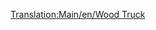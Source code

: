 [[Translation:Main/en/Wood Truck]]{{en/-}}{{ru/Железнодорожное ТС|Picture=[[File:en/Woodtruck.png]]
|Имя=Вагон для дерева
|НормЦена=£1,414 ($2,828)
|НормМасса=16 / 46 т
|НормЁмкость=30 тонн древесины
|МоноЦена=£1,414 ($2,828)
|МоноМасса=16 / 51 т
|МоноЁмкость=35 тонн древесины
|МагЦена=£1,414 ($2,828)
|МагМасса=16 / 53 т
|МагЁмкость=37 тонн древесины
|Опис=Древесина является наиболее ценным грузом из всех возможных в [[Main/en/Климат/Ru#Субтропический|субтропическом]] климате - если удастся найти лесопилку. Она даст понять как уничтожаются тропические леса... [[Main/ru/Вагон для дерева|Вагон для дерева]] доступен также в [[Main/en/Климат/Ru#Умеренный|умеренном]] и [[Main/en/Климат/Ru#Субарктический|субарктическом]] климатах.
}}